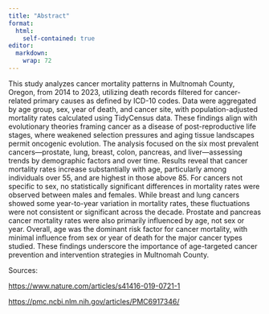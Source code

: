 ```yaml
---
title: "Abstract"
format: 
  html:
    self-contained: true
editor: 
  markdown: 
    wrap: 72
---
```


This study analyzes cancer mortality patterns in Multnomah County,
Oregon, from 2014 to 2023, utilizing death records filtered for
cancer-related primary causes as defined by ICD-10 codes. Data were
aggregated by age group, sex, year of death, and cancer site, with
population-adjusted mortality rates calculated using TidyCensus data.
These findings align with evolutionary theories framing cancer as a
disease of post-reproductive life stages, where weakened selection
pressures and aging tissue landscapes permit oncogenic evolution. The
analysis focused on the six most prevalent cancers—prostate, lung,
breast, colon, pancreas, and liver—assessing trends by demographic
factors and over time. Results reveal that cancer mortality rates
increase substantially with age, particularly among individuals over 55,
and are highest in those above 85. For cancers not specific to sex, no
statistically significant differences in mortality rates were observed
between males and females. While breast and lung cancers showed some
year-to-year variation in mortality rates, these fluctuations were not
consistent or significant across the decade. Prostate and pancreas
cancer mortality rates were also primarily influenced by age, not sex or
year. Overall, age was the dominant risk factor for cancer mortality,
with minimal influence from sex or year of death for the major cancer
types studied. These findings underscore the importance of age-targeted
cancer prevention and intervention strategies in Multnomah County.

Sources:

<https://www.nature.com/articles/s41416-019-0721-1>

<https://pmc.ncbi.nlm.nih.gov/articles/PMC6917346/>

